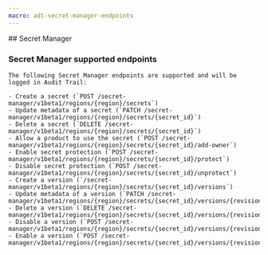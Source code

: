 ```yaml
---
macro: adt-secret-manager-endpoints
---
```


<Concept>
  ## Secret Manager

  ### Secret Manager supported endpoints

    The following Secret Manager endpoints are supported and will be logged in Audit Trail:

    - Create a secret (`POST /secret-manager/v1beta1/regions/{region}/secrets`)
    - Update metadata of a secret (`PATCH /secret-manager/v1beta1/regions/{region}/secrets/{secret_id}`)
    - Delete a secret (`DELETE /secret-manager/v1beta1/regions/{region}/secrets/{secret_id}`)
    - Allow a product to use the secret (`POST /secret-manager/v1beta1/regions/{region}/secrets/{secret_id}/add-owner`)
    - Enable secret protection (`POST /secret-manager/v1beta1/regions/{region}/secrets/{secret_id}/protect`)
    - Disable secret protection (`POST /secret-manager/v1beta1/regions/{region}/secrets/{secret_id}/unprotect`)
    - Create a version (`/secret-manager/v1beta1/regions/{region}/secrets/{secret_id}/versions`)
    - Update metadata of a version (`PATCH /secret-manager/v1beta1/regions/{region}/secrets/{secret_id}/versions/{revision}`)
    - Delete a version (`DELETE /secret-manager/v1beta1/regions/{region}/secrets/{secret_id}/versions/{revision}`)
    - Disable a version (`POST /secret-manager/v1beta1/regions/{region}/secrets/{secret_id}/versions/{revision}/disable`)
    - Enable a version (`POST /secret-manager/v1beta1/regions/{region}/secrets/{secret_id}/versions/{revision}/disable`)
</Concept>
